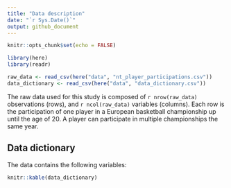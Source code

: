 ```yaml
---
title: "Data description"
date: "`r Sys.Date()`"
output: github_document
---
```


```r
knitr::opts_chunk$set(echo = FALSE)

library(here)
library(readr)

raw_data <- read_csv(here("data", "nt_player_participations.csv"))
data_dictionary <- read_csv(here("data", "data_dictionary.csv"))
```

The raw data used for this study is composed of `r nrow(raw_data)` observations (rows), and `r ncol(raw_data)` variables (columns).
Each row is the participation of one player in a European basketball championship up until the age of 20.
A player can participate in multiple championships the same year.

## Data dictionary

The data contains the following variables:

```r
knitr::kable(data_dictionary)
```


